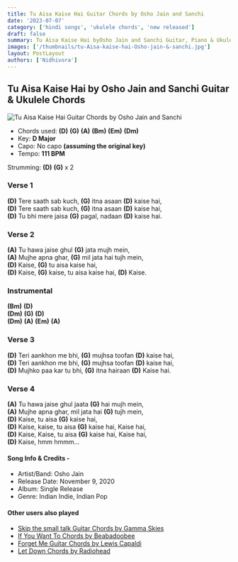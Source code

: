 ```yaml
---
title: Tu Aisa Kaise Hai Guitar Chords by Osho Jain and Sanchi
date: '2023-07-07'
category: ['hindi songs', 'ukulele chords', 'new released']
draft: false
summary: Tu Aisa Kaise Hai byOsho Jain and Sanchi Guitar, Piano & Ukulele Chords, Chords used -(D) (G) (A) (Bm) (Em) (Dm), Capo -Nao capo, Key - D Major
images: ['/thumbnails/tu-Aisa-kaise-hai-Osho-jain-&-sanchi.jpg']
layout: PostLayout
authors: ['Nidhivora']
---
```


## Tu Aisa Kaise Hai by Osho Jain and Sanchi Guitar & Ukulele Chords

![Tu Aisa Kaise Hai Guitar Chords by Osho Jain and Sanchi](/thumbnails/tu-Aisa-kaise-hai-Osho-jain-&-sanchi.jpg)

- Chords used: **(D)** **(G)** **(A)** **(Bm)** **(Em)** **(Dm)**
- Key: **D Major**
- Capo: No capo **(assuming the original key)**
- Tempo: **111 BPM**

Strumming: **(D)** **(G)** x 2

### Verse 1

**(D)** Tere saath sab kuch, **(G)** itna asaan **(D)** kaise hai,\
**(D)** Tere saath sab kuch, **(G)** itna asaan **(D)** kaise hai,\
**(D)** Tu bhi mere jaisa **(G)** pagal, nadaan **(D)** kaise hai.

### Verse 2

**(A)** Tu hawa jaise ghul **(G)** jata mujh mein,\
**(A)** Mujhe apna ghar, **(G)** mil jata hai tujh mein,\
**(D)** Kaise, **(G)** tu aisa kaise hai,\
**(D)** Kaise, **(G)** kaise, tu aisa kaise hai,
**(D)** Kaise.

### Instrumental

**(Bm)** **(D)**\
**(Dm)** **(G)** **(D)**\
**(Dm)** **(A)** **(Em)** **(A)**

### Verse 3

**(D)** Teri aankhon me bhi, **(G)** mujhsa toofan **(D)** kaise hai,\
**(D)** Teri aankhon me bhi, **(G)** mujhsa toofan **(D)** kaise hai,\
**(D)** Mujhko paa kar tu bhi, **(G)** itna hairaan **(D)** Kaise hai.

### Verse 4

**(A)** Tu hawa jaise ghul jaata **(G)** hai mujh mein,\
**(A)** Mujhe apna ghar, mil jata hai **(G)** tujh mein,\
**(D)** Kaise, tu aisa **(G)** kaise hai,\
**(D)** Kaise, kaise, tu aisa **(G)** kaise hai, Kaise hai,\
**(D)** Kaise, Kaise, tu aisa **(G)** kaise hai, Kaise hai,\
**(D)** Kaise, hmm hmmm…

#### Song Info & Credits -

- Artist/Band: Osho Jain
- Release Date: November 9, 2020
- Album: Single Release
- Genre: Indian Indie, Indian Pop

#### Other users also played

- [Skip the small talk Guitar Chords by Gamma Skies](https://www.chordsco.com/chords/skip-the-small-talk-guitar-chords-by-gamma-skies)
- [If You Want To Chords by Beabadoobee](https://www.chordsco.com/chords/if-you-want-to-chords-by-beabadoobee)
- [Forget Me Guitar Chords by Lewis Capaldi](https://www.chordsco.com/chords/forget-me-guitar-chords-by-lewis-capaldi)
- [Let Down Chords by Radiohead](https://www.chordsco.com/chords/let-down-chords-by-radiohead)
